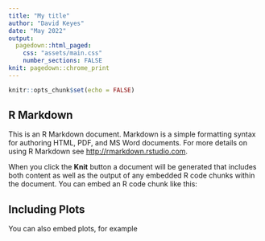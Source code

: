 ---
title: "My title"
author: "David Keyes"
date: "May 2022"
output:
  pagedown::html_paged:
    css: "assets/main.css"
    number_sections: FALSE
knit: pagedown::chrome_print
---

```{r setup, include=FALSE}
knitr::opts_chunk$set(echo = FALSE)
```

## R Markdown

This is an R Markdown document. Markdown is a simple formatting syntax for authoring HTML, PDF, and MS Word documents. For more details on using R Markdown see <http://rmarkdown.rstudio.com>.

When you click the **Knit** button a document will be generated that includes both content as well as the output of any embedded R code chunks within the document. You can embed an R code chunk like this:

## Including Plots

You can also embed plots, for example